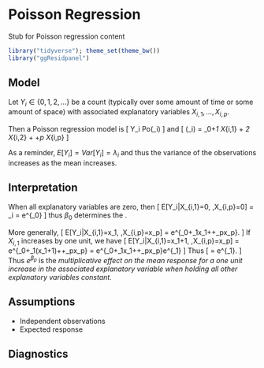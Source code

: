 # Poisson Regression

Stub for Poisson regression content

```r
library("tidyverse"); theme_set(theme_bw())
library("ggResidpanel")
```

## Model

Let $Y_i\in\{0,1,2,\ldots\}$ be a count (typically over some amount of time
or some amount of space) with associated explanatory variables 
$X_{i,1}, \ldots, X_{i,p}$.

\vspace{0.1in} \pause

Then a Poisson regression model is 
\[
Y_i \ind Po(\lambda_i) 
\]
and
\[
\log(\lambda_i) 
= \beta_0+\beta_1 X_{i,1} + \beta_2 X_{i,2} + \cdots +\beta_p X_{i,p} 
\]

As a reminder, $E[Y_i] = Var[Y_i] = \lambda_i$ and thus the variance of the 
observations increases as the mean increases. 


## Interpretation

When all explanatory variables are zero, then 
\[ 
E[Y_i|X_{i,1}=0, \ldots,X_{i,p}=0] \pause = \lambda_i \pause = e^{\beta_0}
\]
\pause
thus $\beta_0$ determines the \alert{expected response when all explanatory
variables are zero}.

\vspace{0.1in} \pause

More generally, 
\[ 
E[Y_i|X_{i,1}=x_1, \ldots,X_{i,p}=x_p] 
\pause 
= e^{\beta_0+\beta_1x_1+\cdots+\beta_px_p}.
\]
\pause
If $X_{i,1}$  increases by one unit, we have 
\[ 
E[Y_i|X_{i,1}=x_1+1, \ldots,X_{i,p}=x_p] 
\pause 
= e^{\beta_0+\beta_1(x_1+1)+\cdots+\beta_px_p}
\pause
= e^{\beta_0+\beta_1x_1+\cdots+\beta_px_p}e^{\beta_1}
\]
\pause
Thus 
\[
\frac{E[Y_i|X_{i,1}=x_1+1, \ldots,X_{i,p}=x_p]}{E[Y_i|X_{i,1}=x_1\phantom{+1}, \ldots,X_{i,p}=x_p]} 
\pause 
= e^{\beta_1}.
\]
\pause
Thus $e^{\beta_p}$ is the *multiplicative effect on the mean response for
a one unit increase in the associated explanatory variable when holding all
other explanatory variables constant.*

## Assumptions

- Independent observations
- Expected response 

## Diagnostics




